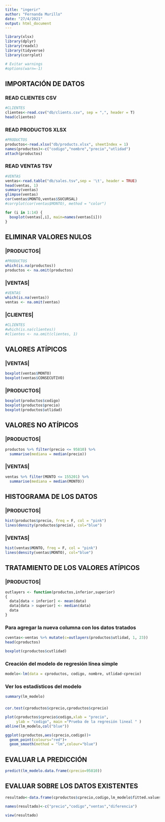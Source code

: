 ```yaml
---
title: "ingerir"
author: "Fernanda Murillo"
date: "27/4/2021"
output: html_document
---
```


```r
library(xlsx)
library(dplyr)
library(readxl)
library(tidyverse)
library(corrplot)

# Evitar warnings
#options(warn=-1)
```


## IMPORTACIÓN DE DATOS

### READ CLIENTES CSV
```r
#CLIENTES
clientes<-read.csv("db/clients.csv", sep = ",", header = T)
head(clientes)
```

### READ PRODUCTOS XLSX
```r
#PRODUCTOS
productos<-read.xlsx("db/products.xlsx", sheetIndex = 1)
names(productos)<-c("codigo","nombre","precio","utlidad")
attach(productos)
```

### READ VENTAS TSV
```r
#VENTAS
ventas<-read.table("db/sales.tsv",sep = '\t', header = TRUE)
head(ventas, 1)
summary(ventas)
glimpse(ventas)
cor(ventas$MONTO,ventas$SUCURSAL)
#corrplot(cor(ventas$MONTO), method = "color")

for (i in 1:14) {
  boxplot(ventas[,i], main=names(ventas[i]))
}
```


## ELIMINAR VALORES NULOS

### |PRODUCTOS|
```r
#PRODUCTOS
which(is.na(productos))
productos <- na.omit(productos) 
```

### |VENTAS|
```r
#VENTAS
which(is.na(ventas))
ventas <- na.omit(ventas)
```

### |CLIENTES|
```r
#CLIENTES
#which(is.na(clientes))
#clientes <- na.omit(clientes, 1) 
```


## VALORES ATÍPICOS

### |VENTAS|
```r
boxplot(ventas$MONTO)
boxplot(ventas$CONSECUTIVO)
```

### |PRODUCTOS|
```r
boxplot(productos$codigo)
boxplot(productos$precio)
boxplot(productos$utlidad)
```


## VALORES NO ATÍPICOS

### |PRODUCTOS|
```r
productos %>% filter(precio <= 95810) %>%
  summarise(mediana = median(precio))
```

### |VENTAS|
```r
ventas %>% filter(MONTO <= 155201) %>%
  summarise(mediana = median(MONTO))
```


## HISTOGRAMA DE LOS DATOS

### |PRODUCTOS|
```r
hist(productos$precio, freq = F, col = "pink")
lines(density(productos$precio), col="blue")
```

### |VENTAS|
```r
hist(ventas$MONTO, freq = F, col = "pink")
lines(density(ventas$MONTO), col="blue")
```


## TRATAMIENTO DE LOS VALORES ATÍPICOS

### |PRODUCTOS|
```r
outlayers <- function(productos,inferior,superior)
{
  data[data < inferior] <- mean(data)
  data[data > superior] <- median(data)
  data
}
```



### Para agregar la nueva columna con los datos tratados

```r
cventas<-ventas %>% mutate(c=outlayers(productos$utlidad, 1, 23))
head(cproductos)

boxplot(cproductos$cutlidad)
```

### Creación del modelo de regresión línea simple

```r
modelo<-lm(data = cproductos, codigo, nombre, utlidad~cprecio)
```

### Ver los estadísticos del modelo

```r
summary(lm_modelo)
```

### 

```r
cor.test(cproductos$cprecio,cproductos$cprecio)

plot(cproductos$cprecio$codigo,xlab = "precio",
     ylab = "codigo", main ="Prueba de la regresión lineal " )
abline(lm_modelo,col("blue"))

ggplot(cproductos,aes(cprecio,codigo))+
  geom_point(colours="red")+
  geom_smooth(method = "lm",colour="blue")
```


## EVALUAR LA PREDICCIÓN
```r
predict(lm_modelo.data.frame(cprecio=95810))
```

## EVALUAR SOBRE LOS DATOS EXISTENTES
```r
resultado<-data.frame(cproductos$cprecio,codigo,lm_modelo$fitted.values, round(codigo-lm_modelo$fitted.values))

names(resultado)<-c("precio","codigo","ventas","diferencia")

view(resultado)

```


